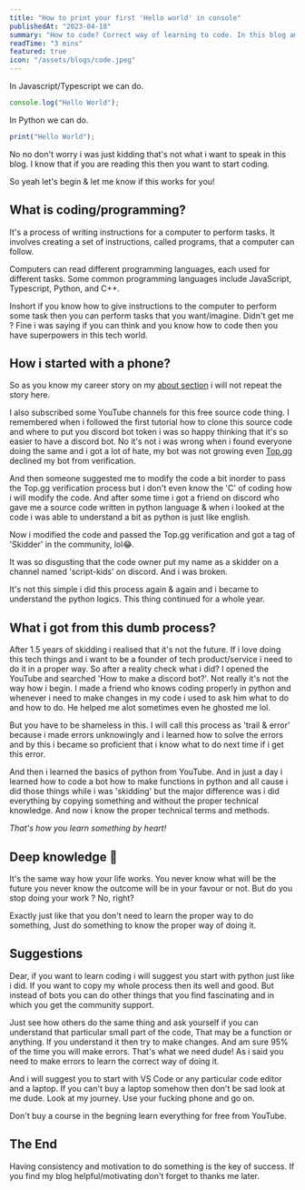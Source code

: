 ```yaml
---
title: "How to print your first 'Hello world' in console"
publishedAt: "2023-04-18"
summary: "How to code? Correct way of learning to code. In this blog am talking about how i started and how you can start coding."
readTime: "3 mins"
featured: true
icon: "/assets/blogs/code.jpeg"
---
```


In Javascript/Typescript we can do.

```jsx
console.log("Hello World");
```

In Python we can do. 

```jsx
print("Hello World");
```

No no don't worry i was just kidding that's not what i want to speak in this blog. 
I know that if you are reading this then you want to start coding. 

So yeah let's begin & let me know if this works for you!

## What is coding/programming?
It's a process of writing instructions for a computer to perform tasks. It involves creating a set of instructions, called programs, that a computer can follow.

Computers can read different programming languages, each used for different tasks. Some common programming languages include JavaScript, Typescript, Python, and C++.

Inshort if you know how to give instructions to the computer to perform some task then you can perform tasks that you want/imagine. Didn't get me ? Fine i was saying if you can think and you know how to code then you have superpowers in this tech world.

## How i started with a phone? 
So as you know my career story on my [about section](/about#career) i will not repeat the story here. 

 
  I also subscribed some YouTube channels for this free source code thing. I remembered when i followed the first tutorial how to clone this source code and where to put you discord bot token 
  i was so happy thinking that it's so easier to have a discord bot. No it's not i was wrong when i found everyone doing the same and i got a lot of hate, my bot was not growing even [Top.gg](https://top.gg/) declined my bot from verification.

  And then someone suggested me to modify the code a bit inorder to pass the Top.gg verification process but i don't even know the 'C' of coding 
  how i will modify the code. And after some time i got a friend on discord who gave me a source code written in python language & when i looked at the code i was able to understand a bit as python is just like english.

  Now i modified the code and passed the Top.gg verification and got a tag of 'Skidder' in the community, lol😂.

  It was so disgusting that the code owner put my name as a skidder on a channel named 'script-kids' on discord. And i was broken. 

  It's not this simple i did this process again & again and i became to understand the python logics. This thing continued for a whole year.

 
## What i got from this dumb process?
After 1.5 years of skidding i realised that it's not the future. If i love doing this tech things and i want to be a founder of tech product/service i need to do it in a proper way. 
So after a reality check what i did? I opened the YouTube and searched 'How to make a discord bot?'. Not really it's not the way how i begin. I made a friend who knows coding properly in python and whenever i need to make changes in my code i used to ask him what to do and how to do. He helped me alot sometimes even he ghosted me lol. 

But you have to be shameless in this. I will call this process as 'trail & error' because i made errors unknowingly and i learned how to solve the errors and by this i became so proficient that i know what to do next time if i get this error. 

And then i learned the basics of python from YouTube. And in just a day i learned how to code a bot how to make functions in python and all cause i did those things while i was 'skidding' but the major difference was i did everything by copying something and without the proper technical knowledge. And now i know the proper technical terms and methods. 

*That's how you learn something by heart!*

## Deep knowledge 🧠
It's the same way how your life works. You never know what will be the future you never know the outcome will be in your favour or not. But do you stop doing your work ? No, right?

Exactly just like that you don't need to learn the proper way to do something, Just do something to know the proper way of doing it.

## Suggestions 
Dear, if you want to learn coding i will suggest you start with python just like i did. If you want to copy my whole process then its well and good. But instead of bots you can do other things that you find fascinating and in which you get the community support.

Just see how others do the same thing and ask yourself if you can understand that particular small part of the code, That may be a function or anything.
If you understand it then try to make changes. And am sure 95% of the time you will make errors. That's what we need dude! As i said you need to make errors to learn the correct way of doing it.

And i will suggest you to start with VS Code or any particular code editor and a laptop.
If you can't buy a laptop somehow then don't be sad look at me dude. Look at my journey.
Use your fucking phone and go on.

Don't buy a course in the begning learn everything for free from YouTube.

## The End
Having consistency and motivation to do something is the key of success.
If you find my blog helpful/motivating don't forget to thanks me later.

